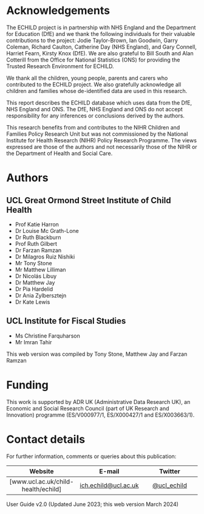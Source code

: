 # Acknowledgements {.unnumbered}

The ECHILD project is in partnership with NHS England and the Department for Education (DfE) and we thank the following individuals for their valuable contributions to the project: Jodie Taylor-Brown, Ian Goodwin, Garry Coleman, Richard Caulton, Catherine Day (NHS England), and Gary Connell, Harriet Fearn, Kirsty Knox (DfE). We are also grateful to Bill South and Alan Cotterill from the Office for National Statistics (ONS) for providing the Trusted Research Environment for ECHILD.

We thank all the children, young people, parents and carers who contributed to the ECHILD project. We also gratefully acknowledge all children and families whose de-identified data are used in this research.

This report describes the ECHILD database which uses data from the DfE, NHS England and ONS. The DfE, NHS England and ONS do not accept responsibility for any inferences or conclusions derived by the authors.

This research benefits from and contributes to the NIHR Children and Families Policy Research Unit but was not commissioned by the National Institute for Health Research (NIHR) Policy Research Programme. The views expressed are those of the authors and not necessarily those of the NIHR or the Department of Health and Social Care.

# Authors

## UCL Great Ormond Street Institute of Child Health

-   Prof Katie Harron
-   Dr Louise Mc Grath-Lone
-   Dr Ruth Blackburn
-   Prof Ruth Gilbert
-   Dr Farzan Ramzan
-   Dr Milagros Ruiz Nishiki
-   Mr Tony Stone
-   Mr Matthew Lilliman
-   Dr Nicolás Libuy
-   Dr Matthew Jay
-   Dr Pia Hardelid
-   Dr Ania Zylbersztejn
-   Dr Kate Lewis

## UCL Institute for Fiscal Studies

-   Ms Christine Farquharson
-   Mr Imran Tahir

This web version was compiled by Tony Stone, Matthew Jay and Farzan Ramzan

# Funding

This work is supported by ADR UK (Administrative Data Research UK), an Economic and Social Research Council (part of UK Research and Innovation) programme (ES/V000977/1, ES/X000427/1 and ES/X003663/1).

# Contact details

For further information, comments or queries about this publication:

|              Website              |                            E-mail                            |                    Twitter                     |
|:----------------------:|:----------------------:|:----------------------:|
| [www.ucl.ac.uk/child-health/echild] | [ich.echild\@ucl.ac.uk](mailto:ich.echild@ucl.ac.uk){.email} | [\@ucl_echild](https://twitter.com/ucl_echild) |

User Guide v2.0 (Updated June 2023; this web version March 2024)
